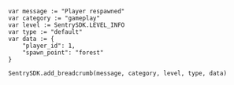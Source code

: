 ```gdscript
var message := "Player respawned"
var category := "gameplay"
var level := SentrySDK.LEVEL_INFO
var type := "default"
var data := {
	"player_id": 1,
	"spawn_point": "forest"
}

SentrySDK.add_breadcrumb(message, category, level, type, data)
```
